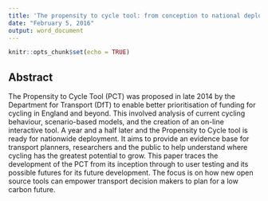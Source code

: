 ```yaml
---
title: 'The propensity to cycle tool: from conception to national deployment'
date: "February 5, 2016"
output: word_document
---
```


```r
knitr::opts_chunk$set(echo = TRUE)
```

## Abstract

The Propensity to Cycle Tool (PCT) was proposed in late 2014 by the Department for Transport (DfT) to enable better prioritisation of funding for cycling in England and beyond. This involved analysis of current cycling behaviour, scenario-based models, and the creation of an on-line interactive tool. A year and a half later and the Propensity to Cycle tool is ready for nationwide deployment. It aims to provide an evidence base for transport planners, researchers and the public to help understand where cycling has the greatest potential to grow. This paper traces the development of the PCT from its inception through to user testing and its possible futures for its future development. The focus is on how new open source tools can empower transport decision makers to plan for a low carbon future.